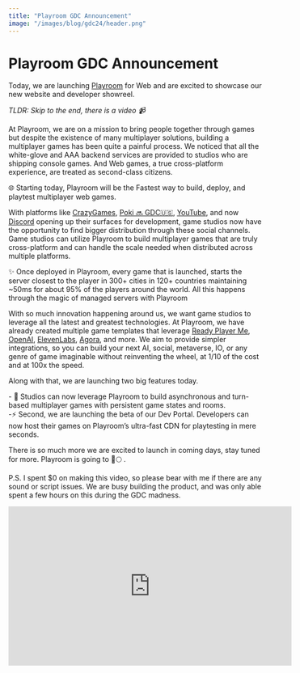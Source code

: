 ```yaml
---
title: "Playroom GDC Announcement"
image: "/images/blog/gdc24/header.png"
---
```



# Playroom GDC Announcement

<AuthorBio author="tabish" date="March 01, 2024" />

Today, we are launching [Playroom](https://www.linkedin.com/company/joinplayroom/) for Web and are excited to showcase our new website and developer showreel.

_TLDR: Skip to the end, there is a video 📹_

At Playroom, we are on a mission to bring people together through games but despite the existence of many multiplayer solutions, building a multiplayer games has been quite a painful process. We noticed that all the white-glove and AAA backend services are provided to studios who are shipping console games. And Web games, a true cross-platform experience, are treated as second-class citizens.

🌐 Starting today, Playroom will be the Fastest way to build, deploy, and playtest multiplayer web games.

With platforms like [CrazyGames](https://www.linkedin.com/company/crazygames/), [Poki 🔜 GDC🇺🇸](https://www.linkedin.com/company/poki/), [YouTube](https://www.linkedin.com/company/youtube/), and now [Discord](https://www.linkedin.com/company/discord/) opening up their surfaces for development, game studios now have the opportunity to find bigger distribution through these social channels. Game studios can utilize Playroom to build multiplayer games that are truly cross-platform and can handle the scale needed when distributed across multiple platforms.

✨ Once deployed in Playroom, every game that is launched, starts the server closest to the player in 300+ cities in 120+ countries maintaining ~50ms for about 95% of the players around the world. All this happens through the magic of managed servers with Playroom

With so much innovation happening around us, we want game studios to leverage all the latest and greatest technologies. At Playroom, we have already created multiple game templates that leverage [Ready Player Me](https://www.linkedin.com/company/readyplayerme/), [OpenAI](https://www.linkedin.com/company/openai/), [ElevenLabs](https://www.linkedin.com/company/elevenlabsio/), [Agora](https://www.linkedin.com/company/agora-lab-inc/), and more. We aim to provide simpler integrations, so you can build your next AI, social, metaverse, IO, or any genre of game imaginable without reinventing the wheel, at 1/10 of the cost and at 100x the speed.

Along with that, we are launching two big features today.

\- 🎳 Studios can now leverage Playroom to build asynchronous and turn-based multiplayer games with persistent game states and rooms.  
\-⚡️ Second, we are launching the beta of our Dev Portal. Developers can now host their games on Playroom’s ultra-fast CDN for playtesting in mere seconds.

There is so much more we are excited to launch in coming days, stay tuned for more. Playroom is going to 🚀🌕 .

P.S. I spent $0 on making this video, so please bear with me if there are any sound or script issues. We are busy building the product, and was only able spent a few hours on this during the GDC madness.


<iframe width="560" height="315" src="https://www.youtube.com/embed/feDcZlWqoIA?si=dKsDm_ODSP5rxtRR" title="YouTube video player" frameborder="0" allow="accelerometer; autoplay; clipboard-write; encrypted-media; gyroscope; picture-in-picture; web-share" referrerpolicy="strict-origin-when-cross-origin" allowfullscreen></iframe>